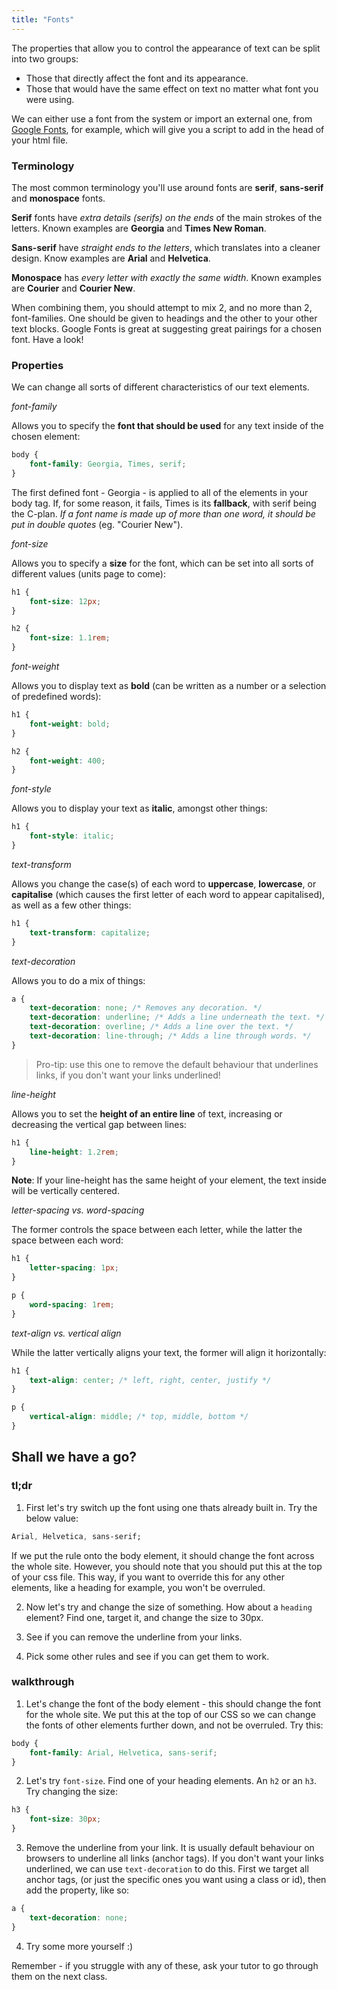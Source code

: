 ```yaml
---
title: "Fonts"
---
```


The properties that allow you to control the appearance of text can be split into two groups:

- Those that directly affect the font and its appearance.
- Those that would have the same effect on text no matter what font you were using.

We can either use a font from the system or import an external one, from [Google Fonts](https://fonts.google.com/), for example, which will give you a script to add in the head of your html file.

### Terminology

The most common terminology you'll use around fonts are **serif**, **sans-serif** and **monospace** fonts.

**Serif** fonts have *extra details (serifs) on the ends* of the main strokes of the letters. Known examples are **Georgia** and **Times New Roman**.

**Sans-serif** have *straight ends to the letters*, which translates into a cleaner design. Know examples are **Arial** and **Helvetica**.

**Monospace** has *every letter with exactly the same width*. Known examples are **Courier** and **Courier New**.

When combining them, you should attempt to mix 2, and no more than 2, font-families. One should be given to headings and the other to your other text blocks. Google Fonts is great at suggesting great pairings for a chosen font. Have a look!

### Properties

We can change all sorts of different characteristics of our text elements.

*font-family*

Allows you to specify the **font that should be used** for any text inside of the chosen element:

```css
body {
	font-family: Georgia, Times, serif;
}
```

The first defined font - Georgia - is applied to all of the elements in your body tag. If, for some reason, it fails, Times is its **fallback**, with serif being the C-plan. *If a font name is made up of more than one word, it should be put in double quotes* (eg. "Courier New").

*font-size*

Allows you to specify a **size** for the font, which can be set into all sorts of different values (units page to come):

```css
h1 {
	font-size: 12px;
}

h2 {
	font-size: 1.1rem;
}
```

*font-weight*

Allows you to display text as **bold** (can be written as a number or a selection of predefined words):

```css
h1 {
	font-weight: bold;
}

h2 {
	font-weight: 400;
}
```

*font-style*

Allows you to display your text as **italic**, amongst other things:

```css
h1 {
	font-style: italic;
}
```

*text-transform*

Allows you change the case(s) of each word to **uppercase**, **lowercase**, or **capitalise** (which causes the first letter of each word to appear capitalised), as well as a few other things:

```css
h1 {
	text-transform: capitalize;
}
```

*text-decoration*

Allows you to do a mix of things:

```css
a {
	text-decoration: none; /* Removes any decoration. */
	text-decoration: underline; /* Adds a line underneath the text. */
	text-decoration: overline; /* Adds a line over the text. */
	text-decoration: line-through; /* Adds a line through words. */
}
```  
> Pro-tip: use this one to remove the default behaviour that underlines links, if you don't want your links underlined!  


*line-height*

Allows you to set the **height of an entire line** of text, increasing or decreasing the vertical gap between lines:

```css
h1 {
	line-height: 1.2rem;
}
```

**Note**: If your line-height has the same height of your element, the text inside will be vertically centered.

*letter-spacing vs. word-spacing*

The former controls the space between each letter, while the latter the space between each word:

```css
h1 {
	letter-spacing: 1px;
}

p {
	word-spacing: 1rem;
}
```

*text-align vs. vertical align*

While the latter vertically aligns your text, the former will align it horizontally:

```css
h1 {
	text-align: center; /* left, right, center, justify */
}

p {
	vertical-align: middle; /* top, middle, bottom */
}
```  

## Shall we have a go?  

### tl;dr
1. First let's try switch up the font using one thats already built in. Try the below value:    

```css
Arial, Helvetica, sans-serif;
```

If we put the rule onto the body element, it should change the font across the whole site. However, you should note that you should put this at the top of your css file. This way, if you want to override this for any other elements, like a heading for example, you won't be overruled.

2. Now let's try and change the size of something. How about a `heading` element? Find one, target it, and change the size to 30px.  

3. See if you can remove the underline from your links.  

4. Pick some other rules and see if you can get them to work.  

### walkthrough  
1. Let's change the font of the body element - this should change the font for the whole site. We put this at the top of our CSS so we can change the fonts of other elements further down, and not be overruled. Try this:      

```css
body {
    font-family: Arial, Helvetica, sans-serif;
}
```  

2. Let's try `font-size`. Find one of your heading elements. An `h2` or an `h3`. Try changing the size:      

```css
h3 {
    font-size: 30px;
}
```  

3. Remove the underline from your link. It is usually default behaviour on browsers to underline all links (anchor tags). If you don't want your links underlined, we can use `text-decoration` to do this. First we target all anchor tags, (or just the specific ones you want using a class or id), then add the property, like so:      

```css
a {
    text-decoration: none;
}
```  

4. Try some more yourself :)  

Remember - if you struggle with any of these, ask your tutor to go through them on the next class.